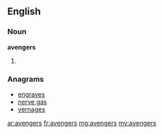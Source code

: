 ==English==

===Noun===
'''avengers'''

# {{plural of|[[avenger]]}}

===Anagrams===
* [[engraves#English|engraves]]
* [[nerve gas#English|nerve gas]]
* [[vernages#English|vernages]]

[[ar:avengers]]
[[fr:avengers]]
[[mg:avengers]]
[[my:avengers]]